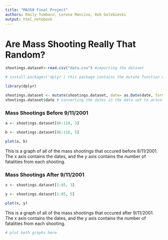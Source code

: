```yaml
---
title: "MA350 Final Project"
authors: Emily Tumbaco, Lorena Mancino, Rob Golebieski
output: html_notebook
---
```


# Are Mass Shooting Really That Random? 


```r
shootings.dataset<-read.csv("data.csv") #importing the dataset 
```


```r
# install.packages('dplyr') this package contains the mutate function which we used below 

library(dplyr)

shootings.dataset <- mutate(shootings.dataset, date= as.Date(date, format = "%m/%d/%Y"))
shootings.dataset$date # converting the dates in the data set to actual dates in R
```


### Mass Shootings Before 9/11/2001 

```r
a <- shootings.dataset[86:118, 3]

b <- shootings.dataset[86:118, 5]

plot(a, b)
```
This is a graph of all of the mass shootings that occured before 9/11/2001. The x axis contains the dates, and the y axis contains the number of fatalities from each shooting. 


### Mass Shootings After 9/11/2001 

```r
x <- shootings.dataset[1:85, 3]

y <- shootings.dataset[1:85, 5]

plot(x, y)
```
This is a graph of all of the mass shootings that occured after 9/11/2001. The x axis contains the dates, and the y axis contains the number of fatalities from each shooting. 


```r
# plot both graphs here
```




















